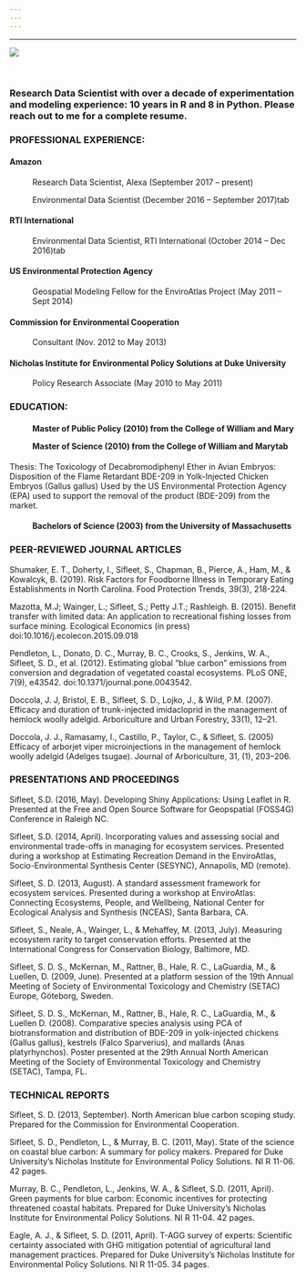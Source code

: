 ```yaml
---
---
---
```

---

<link rel="stylesheet" href="styles.css" type="text/css">

<style type="text/css">
<!--
 .tab { margin-left: 40px; }
-->
</style>

<img src="files/milford_sound.jpg">

<br>

<h3>Research Data Scientist with over a decade of experimentation and modeling experience: 10 years in R and 8 in Python. Please reach out to me for a complete resume. </h3>

<h3>PROFESSIONAL EXPERIENCE:</h3>

<h4>Amazon</h4>

  <p class="tab">Research Data Scientist, Alexa (September 2017 – present)</p>
  
  <p class="tab">Environmental Data Scientist (December 2016 – September 2017)tab</p>
  
<h4>RTI International</h4>

  <p class="tab">Environmental Data Scientist, RTI International (October 2014 – Dec 2016)tab</p>

<h4>US Environmental Protection Agency</h4>

  <p class="tab">Geospatial Modeling Fellow for the EnviroAtlas Project (May 2011 – Sept 2014)</p>
  
<h4>Commission for Environmental Cooperation</h4>
   <p class="tab">Consultant (Nov. 2012 to May 2013)</p>

<h4>Nicholas Institute for Environmental Policy Solutions at Duke University</h4>
  
  <p class="tab">Policy Research Associate (May 2010 to May 2011)</p>

<h3>EDUCATION:</h3>

<h4><p class="tab">Master of Public Policy (2010) from the College of William and Mary</p>
<p class="tab">Master of Science (2010) from the College of William and Marytab</p></h4>

Thesis: The Toxicology of Decabromodiphenyl Ether in Avian Embryos: Disposition of the Flame Retardant BDE-209 in Yolk-Injected Chicken Embryos (Gallus gallus)
Used by the US Environmental Protection Agency (EPA) used to support the removal of the product (BDE-209) from the market.

<h4><p class="tab">Bachelors of Science (2003) from the University of Massachusetts</p></h4>

<h3>PEER-REVIEWED JOURNAL ARTICLES</h3>

Shumaker, E. T., Doherty, I., Sifleet, S., Chapman, B., Pierce, A., Ham, M., & Kowalcyk, B. (2019). Risk Factors for Foodborne Illness in Temporary Eating Establishments in North Carolina. Food Protection Trends, 39(3), 218-224.

Mazotta, M.J; Wainger, L.; Sifleet, S.; Petty J.T.; Rashleigh. B. (2015). Benefit transfer with limited data: An application to recreational fishing losses from surface mining. Ecological Economics (in press) doi:10.1016/j.ecolecon.2015.09.018

Pendleton, L., Donato, D. C., Murray, B. C., Crooks, S., Jenkins, W. A., Sifleet, S. D., et al. (2012). Estimating global “blue carbon” emissions from conversion and degradation of vegetated coastal ecosystems. PLoS ONE, 7(9), e43542. doi:10.1371/journal.pone.0043542.

Doccola, J. J, Bristol, E. B., Sifleet, S. D., Lojko, J., & Wild, P.M. (2007). Efficacy and duration of trunk-injected imidacloprid in the management of hemlock woolly adelgid. Arboriculture and Urban Forestry, 33(1), 12–21.

Doccola, J. J., Ramasamy, I., Castillo, P., Taylor, C., & Sifleet, S. (2005) Efficacy of arborjet viper microinjections in the management of hemlock woolly adelgid (Adelges tsugae). Journal of Arboriculture, 31, (1), 203–206.

<h3>PRESENTATIONS AND PROCEEDINGS</h3>

Sifleet, S.D. (2016, May). Developing Shiny Applications: Using Leaflet in R. Presented at the Free and Open Source Software for Geopspatial (FOSS4G) Conference in Raleigh NC.

Sifleet, S.D. (2014, April). Incorporating values and assessing social and environmental trade-offs in managing for ecosystem services. Presented during a workshop at Estimating Recreation Demand in the EnviroAtlas, Socio-Environmental Synthesis Center (SESYNC), Annapolis, MD (remote).

Sifleet, S. D. (2013, August). A standard assessment framework for ecosystem services. Presented during a workshop at EnviroAtlas: Connecting Ecosystems, People, and Wellbeing, National Center for Ecological Analysis and Synthesis (NCEAS), Santa Barbara, CA.

Sifleet, S., Neale, A., Wainger, L., & Mehaffey, M. (2013, July). Measuring ecosystem rarity to target conservation efforts. Presented at the International Congress for Conservation Biology, Baltimore, MD.

Sifleet, S. D. S., McKernan, M., Rattner, B., Hale, R. C., LaGuardia, M., & Luellen, D. (2009, June). Presented at a platform session of the 19th Annual Meeting of Society of Environmental Toxicology and Chemistry (SETAC) Europe, Göteborg, Sweden.

Sifleet, S. D. S., McKernan, M., Rattner, B., Hale, R. C., LaGuardia, M., & Luellen D. (2008). Comparative species analysis using PCA of biotransformation and distribution of BDE-209 in yolk-injected chickens (Gallus gallus), kestrels (Falco Sparverius), and mallards (Anas platyrhynchos). Poster presented at the 29th Annual North American Meeting of the Society of Environmental Toxicology and Chemistry (SETAC), Tampa, FL.

<h3>TECHNICAL REPORTS</h3>

Sifleet, S. D. (2013, September). North American blue carbon scoping study. Prepared for the Commission for Environmental Cooperation.

Sifleet, S. D., Pendleton, L., & Murray, B. C. (2011, May). State of the science on coastal blue carbon: A summary for policy makers. Prepared for Duke University’s Nicholas Institute for Environmental Policy Solutions. NI R 11-06. 42 pages.

Murray, B. C., Pendleton, L., Jenkins, W. A., & Sifleet, S.D. (2011, April). Green payments for blue carbon: Economic incentives for protecting threatened coastal habitats. Prepared for Duke University’s Nicholas Institute for Environmental Policy Solutions. NI R 11-04. 42 pages.

Eagle, A. J., & Sifleet, S. D. (2011, April). T-AGG survey of experts: Scientific certainty associated with GHG mitigation potential of agricultural land management practices. Prepared for Duke University’s Nicholas Institute for Environmental Policy Solutions. NI R 11-05. 34 pages.
